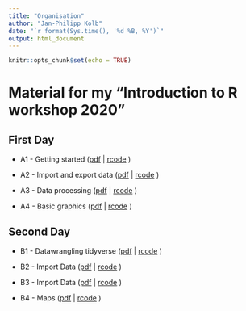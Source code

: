 ```yaml
---
title: "Organisation"
author: "Jan-Philipp Kolb"
date: "`r format(Sys.time(), '%d %B, %Y')`"
output: html_document
---
```


```r
knitr::opts_chunk$set(echo = TRUE)
```

<!--
# Introduction to R 2020
-->


# Material for my "Introduction to R workshop 2020" 

## First Day

- A1 - Getting started ([pdf](https://github.com/Japhilko/intror2020/blob/master/slides/A1_GettingStarted.pdf) | [rcode](https://github.com/Japhilko/intror2020/blob/master/code/A1_GettingStarted.R) )

- A2 - Import and export data ([pdf](https://github.com/Japhilko/intror2020/blob/master/slides/A2_DataImport.pdf) | [rcode](https://github.com/Japhilko/intror2020/blob/master/code/A2_DataImport.R) )

- A3 - Data processing ([pdf](https://github.com/Japhilko/intror2020/blob/master/slides/A3_DataProcessing.pdf) | [rcode](https://github.com/Japhilko/intror2020/blob/master/code/A3_DataProcessing.R) )

- A4 - Basic graphics ([pdf](https://github.com/Japhilko/intror2020/blob/master/slides/A4_basic_graphics.pdf) | [rcode](https://github.com/Japhilko/intror2020/blob/master/code/A4_basic_graphics.R) )

## Second Day

- B1 - Datawrangling tidyverse ([pdf](https://github.com/Japhilko/intror2020/blob/master/slides/B1_datawrangling_tidyverse.pdf) | [rcode](https://github.com/Japhilko/intror2020/blob/master/code/B1_datawrangling_tidyverse.R) )

- B2 - Import Data ([pdf](https://github.com/Japhilko/intror2020/blob/master/slides/B2_graphGGplot.pdf) | [rcode](https://github.com/Japhilko/intror2020/blob/master/code/B2_graphGGplot.R) )

- B3 - Import Data ([pdf](https://github.com/Japhilko/intror2020/blob/master/slides/B3_regression.pdf) | [rcode](https://github.com/Japhilko/intror2020/blob/master/code/B3_regression.R) )

- B4 - Maps ([pdf](https://github.com/Japhilko/intror2020/blob/master/slides/B4_maps.pdf) | [rcode](https://github.com/Japhilko/intror2020/blob/master/code/B4_maps.R) )